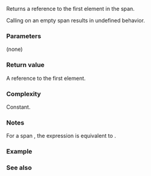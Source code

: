{{cpp/container/span/title|front}}
{{cpp/container/span/navbar}}
{{dcl begin}}
{{dcl|since=c++20|
constexpr reference front() const;
}}
{{dcl end}}

Returns a reference to the first element in the span.

Calling {{tt|front}} on an empty span results in undefined behavior.

===Parameters===
(none)

===Return value===
A reference to the first element.

===Complexity===
Constant.

===Notes===
For a span {{tt|c}}, the expression {{c|c.front()}} is equivalent to {{c|*c.begin()}}.

===Example===
{{example
|code=
#include &lt;iostream&gt;
#include &lt;span&gt;

void print(std::span&lt;const int&gt; const data)
{
    for (auto offset{0U}; offset != data.size(); ++offset)
        std::cout &lt;&lt; data.subspan(offset).front() &lt;&lt; ' ';
    std::cout &lt;&lt; '\n';
}

int main()
{
    constexpr int data[]{0, 1, 2, 3, 4, 5, 6};
    print({data, 4});
}
|output=
0 1 2 3
}}

===See also===
{{dsc begin}}
{{dsc inc|cpp/container/dsc back|span}}
{{dsc end}}

{{langlinks|de|es|ja|ru|zh}}